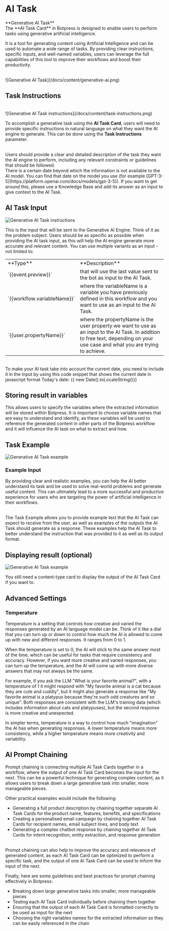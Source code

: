 
# AI Task

<Callout>
 **Generative AI Task** <br/>
  The **AI Task Card** in Botpress is designed to enable users to perform tasks
  using generative artificial intelligence.
</Callout>

It is a tool for generating content using Artificial Intelligence and can be used to automate a wide range of tasks. By providing clear instructions, specific inputs, and well-named variables, users can leverage the full capabilities of this tool to improve their workflows and boost their productivity.

<br />
![Generative AI Task](/docs/content/generative-ai.png)

## Task Instructions

<br />
![Generative AI Task instructions](/docs/content/task-instructions.png)

To accomplish a generative task using the **AI Task Card**, users will need to provide specific instructions in natural language
on what they want the AI engine to generate. This can be done using the **Task Instructions** parameter.

<br />
Users should provide a clear and detailed description of the task they want the AI
engine to perform, including any relevant constraints or guidelines that should be
followed.

<br />
There is a certain date beyond which the information is not available to the AI model. You can find that date on the model you use (for example [GPT-3-5](https://platform.openai.com/docs/models/gpt-3-5)). If you want to get around this, please use a Knowledge Base and add its answer as an input to give context to the AI Task.
<br />

## AI Task Input

![Generative AI Task instructions](/docs/content/gai-input-variables.png)

This is the input that will be sent to the Generative AI Engine. Think of it as the problem subject. Users should be as specific as possible when providing the AI task input, as this will help the AI engine generate more accurate and relevant content.
You can use multiple variants as an input - not limited to:

<Table>
  <Tr>
    <Td>**Type**</Td>
    <Td>**Description**</Td>
  </Tr>
  <Tr>
    <Td>`{{event.preview}}`</Td>
    <Td>
      that will use the last value sent to the bot as input to the AI Task.
    </Td>
  </Tr>
  <Tr>
    <Td>`{{workflow.variableName}}`</Td>
    <Td>
where the variableName is a variable you have previously defined in this workflow and you want to use as an input to the AI Task.
    </Td>
  </Tr>
  <Tr>
    <Td>`{{user.propertyName}}`</Td>
    <Td>where the propertyName is the user property we want to use as an input to the AI Task.
In addition to free text, depending on your use case and what you are trying to achieve.</Td>
  </Tr>
</Table>

<br/>
To make your AI task take into account the current date, you need to include it in the input by using this code snippet that shows the current date in javascript format Today's date: {{ new Date().toLocaleString()}}
<br/>

## Storing result in variables

This allows users to specify the variables where the extracted information will be stored within Botpress. It is important to choose variable names that are easy to understand and identify, as these variables will be used to reference the generated content in other parts of the Botpress workflow and it will influence the AI task on what to extract and how.

## Task Example

![Generative AI Task example](/docs/content/task-example.png)

### Example Input

By providing clear and realistic examples, you can help the AI better understand its task and be used
to solve real-world problems and generate useful content. This can ultimately lead to a more successful and productive experience
for users who are targeting the power of artificial intelligence in their workflows.

<br />
The Task Example allows you to provide example text that the AI Task can expect to
receive from the user, as well as examples of the outputs the AI Task should generate
as a response. These examples help the AI Task to better understand the instruction
that was provided to it as well as its output format.

## Displaying result (optional)

![Generative AI Task example](/docs/content/last-step-gai.png)

You still need a content-type card to display the output of the AI Task Card if you want to.

## Advanced Settings

### Temperature

Temperature is a setting that controls how creative and varied the responses generated by an AI language model can be. Think of it like a dial that you can turn up or down to control how much the AI is allowed to come up with new and different responses. It ranges from 0 to 1.

When the temperature is set to 0, the AI will stick to the same answer most of the time, which can be useful for tasks that require consistency and accuracy. However, if you want more creative and varied responses, you can turn up the temperature, and the AI will come up with more diverse answers that may not always be the same.

For example, if you ask the LLM "What is your favorite animal?", with a temperature of 1 it might respond with "My favorite animal is a cat because they are cute and cuddly", but it might also generate a response like "My favorite animal is a platypus because they're such odd creatures and so unique". Both responses are consistent with the LLM's training data (which includes information about cats and platypuses), but the second response is more creative and unexpected.

In simpler terms, temperature is a way to control how much "imagination" the AI has when generating responses. A lower temperature means more consistency, while a higher temperature means more creativity and variability.

## AI Prompt Chaining

Prompt chaining is connecting multiple AI Task Cards together in a workflow, where the output of one AI Task Card becomes the input for the next. This can be a powerful technique for generating complex content, as it allows users to break down a large generative task into smaller, more manageable pieces.

Other practical examples would include the following:

- Generating a full product description by chaining together separate AI Task Cards for the product name, features, benefits, and specifications
- Creating a personalised email campaign by chaining together AI Task Cards for recipient names, email subject lines, and body text
- Generating a complex chatbot response by chaining together AI Task Cards for intent recognition, entity extraction, and response generation

<br />
Prompt chaining can also help to improve the accuracy and relevance of generated
content, as each AI Task Card can be optimized to perform a specific task, and the
output of one AI Task Card can be used to inform the input of the next.

Finally, here are some guidelines and best practices for prompt chaining effectively in Botpress:

- Breaking down large generative tasks into smaller, more manageable pieces
- Testing each AI Task Card individually before chaining them together
- Ensuring that the output of each AI Task Card is formatted correctly to be used as input for the next
- Choosing the right variables names for the extracted information so they can be easily referenced in the chain
